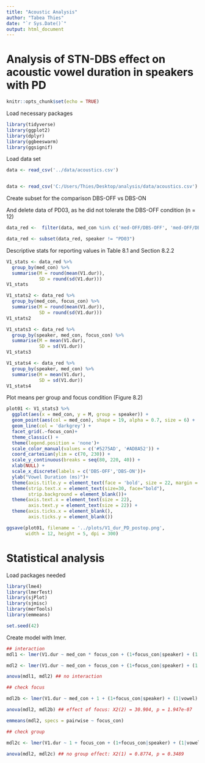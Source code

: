 ---
title: "Acoustic Analysis"
author: "Tabea Thies"
date: "`r Sys.Date()`"
output: html_document
---

# Analysis of STN-DBS effect on acoustic vowel duration in speakers with PD

```{r setup, include=FALSE}
knitr::opts_chunk$set(echo = TRUE)
```

Load necessary packages

```{r load_tidyverse, warning = FALSE, message = FALSE}
library(tidyverse)
library(ggplot2)
library(dplyr)
library(ggbeeswarm)
library(ggsignif)
```

Load data set

```{r load_counts, message = FALSE, warning = FALSE}
data <- read_csv('../data/acoustics.csv')


data <- read_csv('C:/Users/Thies/Desktop/analysis/data/acoustics.csv')
```

Create subset for the comparison DBS-OFF vs DBS-ON

And delete data of PD03, as he did not tolerate the DBS-OFF condition (n = 12)

```{r, message = FALSE, warning = FALSE}
data_red <-  filter(data, med_con %in% c('med-OFF/DBS-OFF', 'med-OFF/DBS-ON'))

data_red <- subset(data_red, speaker != "PD03")
```

Descriptive stats for reporting values in Table 8.1 and Section 8.2.2

```{r, message = FALSE, warning = FALSE}

V1_stats <- data_red %>% 
  group_by(med_con) %>% 
  summarise(M = round(mean(V1.dur)),
            SD = round(sd(V1.dur)))
V1_stats 

V1_stats2 <- data_red %>% 
  group_by(med_con, focus_con) %>% 
  summarise(M = round(mean(V1.dur)),
            SD = round(sd(V1.dur)))
V1_stats2

V1_stats3 <- data_red %>% 
  group_by(speaker, med_con, focus_con) %>% 
  summarise(M = mean(V1.dur),
            SD = sd(V1.dur))
V1_stats3

V1_stats4 <- data_red %>% 
  group_by(speaker, med_con) %>% 
  summarise(M = mean(V1.dur),
            SD = sd(V1.dur))
V1_stats4

```

Plot means per group and focus condition (Figure 8.2)

```{r, message = FALSE, warning = FALSE, fig.height = 3, fig.width = 6}

plot01 <- V1_stats3 %>% 
  ggplot(aes(x = med_con, y = M, group = speaker)) +
  geom_point(aes(col = med_con), shape = 19, alpha = 0.7, size = 6) +
  geom_line(col = 'darkgrey') +
  facet_grid(.~focus_con)+
  theme_classic() +
  theme(legend.position = 'none')+
  scale_color_manual(values = c('#5275AD', '#AD8A52')) +
  coord_cartesian(ylim = c(70, 230)) + 
  scale_y_continuous(breaks = seq(80, 220, 40)) +
  xlab(NULL) +
  scale_x_discrete(labels = c('DBS-OFF','DBS-ON'))+
  ylab("Vowel Duration (ms)")+
  theme(axis.title.y = element_text(face = 'bold', size = 22, margin = margin(r = 12)))+
  theme(strip.text.x = element_text(size=30, face="bold"),
        strip.background = element_blank())+
  theme(axis.text.x = element_text(size = 22),
        axis.text.y = element_text(size = 22)) +
  theme(axis.ticks.x = element_blank(), 
        axis.ticks.y = element_blank())

ggsave(plot01, filename = '../plots/V1_dur_PD_postop.png',
       width = 12, height = 5, dpi = 300)
```

# Statistical analysis

Load packages needed

```{r, message = FALSE, warning = FALSE}
library(lme4)
library(lmerTest)
library(sjPlot)
library(sjmisc)
library(merTools)
library(emmeans)

set.seed(42)

```

Create model with lmer.

```{r, message = FALSE, warning = FALSE}

## interaction 
mdl1 <- lmer(V1.dur ~ med_con * focus_con + (1+focus_con|speaker) + (1|vowel) + (1|cons), data_red, REML = FALSE)

mdl2 <- lmer(V1.dur ~ med_con + focus_con + (1+focus_con|speaker) + (1|vowel) + (1|cons), data_red, REML = FALSE)

anova(mdl1, mdl2) ## no interaction

## check focus

mdl2b <- lmer(V1.dur ~ med_con + 1 + (1+focus_con|speaker) + (1|vowel) + (1|cons), data_red, REML = FALSE)

anova(mdl2, mdl2b) ## effect of focus: X2(2) = 30.904, p = 1.947e-07

emmeans(mdl2, specs = pairwise ~ focus_con)

## check group

mdl2c <- lmer(V1.dur ~ 1 + focus_con + (1+focus_con|speaker) + (1|vowel) + (1|cons), data_red, REML = FALSE)

anova(mdl2, mdl2c) ## no group effect: X2(1) = 0.8774, p = 0.3489

```